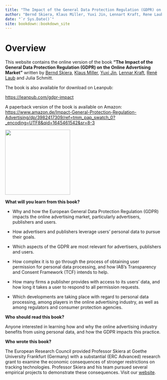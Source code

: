 ```yaml
---
title: "The Impact of the General Data Protection Regulation (GDPR) on the Online Advertising Market"
author: "Bernd Skiera, Klaus Miller, Yuxi Jin, Lennart Kraft, Rene Laub, Julia Schmitt"
date: "`r Sys.Date()`"
site: bookdown::bookdown_site
---
```


# Overview {.unnumbered}

This website contains the online version of the book **"The Impact of the General Data Protection Regulation (GDPR) on the Online Advertising Market"** written by [Bernd Skiera](https://www.marketing.uni-frankfurt.de/professoren/skiera/prof-dr-bernd-skiera.html), [Klaus Miller](https://sites.google.com/view/klausmiller), [Yuxi Jin](https://www.marketing.uni-frankfurt.de/en/professoren/skiera/team/doctoral-students/yuxi-jin.html), [Lennar Kraft](https://lennartkraft.com/), [René Laub](https://www.marketing.uni-frankfurt.de/de/professoren/skiera/team/wissenschaftliche-mitarbeiter/rene-laub.html) and Julia Schmitt.

The book is also available for download on Leanpub:

<https://leanpub.com/gdpr-impact>

A paperback version of the book is available on Amazon: 
<https://www.amazon.de/Impact-General-Protection-Regulation-Advertising/dp/3982417309/ref=tmm_pap_swatch_0?_encoding=UTF8&qid=1645461542&sr=8-3>


![](images/front_cover.jpg){width="209"}

**What will you learn from this book?**

-   Why and how the European General Data Protection Regulation (GDPR) impacts the online advertising market, particularly advertisers, publishers and users.

-   How advertisers and publishers leverage users' personal data to pursue their goals.

-   Which aspects of the GDPR are most relevant for advertisers, publishers and users.

-   How complex it is to go through the process of obtaining user permission for personal data processing, and how IAB's Transparency and Consent Framework (TCF) intends to help.

-   How many firms a publisher provides with access to its users' data, and how long it takes a user to respond to all permission requests.

-   Which developments are taking place with regard to personal data processing, among players in the online advertising industry, as well as among regulators and consumer protection agencies.

**Who should read this book?**

Anyone interested in learning how and why the online advertising industry benefits from using personal data, and how the GDPR impacts this practice.

**Who wrote this book?**

The European Research Council provided Professor Skiera at Goethe University Frankfurt (Germany) with a substantial (ERC Advanced) research grant to examine the economic consequences of stronger restrictions on tracking technologies. Professor Skiera and his team pursued several empirical projects to demonstrate these consequences. Visit our [website](https://www.marketing.uni-frankfurt.de/professoren/skiera/erc-advanced-grant.html).
